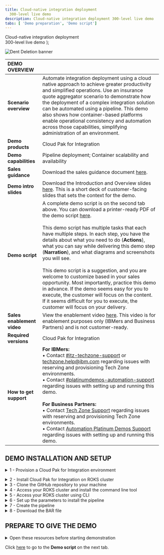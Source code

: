 ```yaml
---
title: Cloud-native integration deployment
  300-level live demo
description: Cloud-native integration deployment 300-level live demo
tabs: [ 'Demo preparation', 'Demo script']
---
```


  <span>
      Cloud-native integration deployment <br/> 300-level live demo
  </span> );

![Dent Deletion banner](./images/cloud-native-integration-300-prep-banner.jpg)

<span id="top"></span>

| DEMO OVERVIEW | |
| :---         | :--- |
| **Scenario overview** | Automate integration deployment using a cloud native approach to achieve greater productivity and simplified operations. Use an insurance quote aggregator scenario to demonstrate how the deployment of a complex integration solution can be automated using a pipeline. This demo also shows how container-based platforms enable operational consistency and automation across those capabilities, simplifying administration of an environment. |
| **Demo products** | Cloud Pak for Integration |
| **Demo capabilities** | Pipeline deployment; Container scalability and availability |
| **Sales guidance** | Download the sales guidance document <a href="https://ibm.box.com/s/z2vyalsi2c6dh8s0oar7rw94z2uykd65" target="_blank" rel="noreferrer">here</a>. |
| **Demo intro slides** | Download the Introduction and Overview slides <a href="https://ibm.box.com/s/kmoa1cbo6voft1s8rfc3x44k1cjz4q6e" target="_blank" rel="noreferrer">here</a>. This is a short deck of customer-facing slides that sets the context for the demo. |
| **Demo script** | A complete demo script is on the second tab above. You can download a printer-ready PDF of the demo script <a href="https://ibm.box.com/s/kburm0mpl3lhpchnb7l3kelkpt9webtp" target="_blank" rel="noreferrer">here</a>.<br/><br/> This demo script has multiple tasks that each have multiple steps. In each step, you have the details about what you need to do (**Actions**), what you can say while delivering this demo step (**Narration**), and what diagrams and screenshots you will see.<br/><br/>This demo script is a suggestion, and you are welcome to customize based in your sales opportunity. Most importantly, practice this demo in advance. If the demo seems easy for you to execute, the customer will focus on the content. If it seems difficult for you to execute, the customer will focus on your delivery. |
| **Sales enablement video** | View the enablement video <a href="https://ibm.box.com/s/ff8cui7dpbq8di71jlmpfunvuvib9okf" target="_blank" rel="noreferrer">here</a>. This video is for enablement purposes only (IBMers and Business Partners) and is not customer-ready. |
| **Required versions** | Cloud Pak for Integration |
| **How to get support** | **For IBMers:** <br/>• Contact <a href="https://ibm-cloud.slack.com/archives/C0124J683GW" target="_blank" rel="noreferrer">#itz-techzone-support</a> or <a href="mailto:techzone.help@ibm.com">techzone.help@ibm.com</a> regarding issues with reserving and provisioning Tech Zone environments.<br/>• Contact <a href="https://ibm-cloud.slack.com/archives/C0216F39ACU" target="_blank" rel="noreferrer">#platinumdemos-automation-support</a> regarding issues with setting up and running this demo. <br/><br/> **For Business Partners:** <br/>• Contact <a href="mailto:techzone.help@ibm.com">Tech Zone Support</a> regarding issues with reserving and provisioning Tech Zone environments.<br/>• Contact <a href="mailto:automationplatinumdemos@ibm.com"> Automation Platinum Demos Support</a> regarding issues with setting up and running this demo. |

## **DEMO INSTALLATION AND SETUP**

<details>

<summary>1 - Provision a Cloud Pak for Integration environment</summary>
<br/>

Install Cloud Pak for Integration, or provision a ROKS environment. To reserve your ROKS instance, follow these steps: <br/><br/>

1. To reserve a preinstalled Cloud Pak for Integration (CP4I) ROKS 4.10 cluster on Red Hat OpenShift, go <a href="https://techzone.ibm.com/my/reservations/create/62f1112aeeb0ab0017dc7608" target="_blank" rel="noreferrer">here</a> and complete the form. If you do not have a sales opportunity, select the purpose **Practice / Self-Education**.

<br/>

2. You will receive a confirmation email confirming the instance is provisioning.<br/>

<br/>

3. In approximately 60 minutes, you will receive a second email indicating the environment is provisioned. This email includes environment access information. <br/><br/>You are now ready to install Cloud Pak for Integration.<br/><img src="https://raw.githubusercontent.com/ibm-garage-tsa/platinum-demos/master/src/pages/300-integration-cloud-native-integration/images/prep-image1.3.png" width="800" /><br/>

If you have issues connecting to your instance, contact <a href="https://ibm-cloud.slack.com/archives/C0124J683GW" target="_blank" rel="noreferrer">#itz-techzone-support</a>.

<br/>

**[Go to top](#top)**

</details>

<span id="ROKSinstall"></span>

<details>

<summary>2 - Install Cloud Pak for Integration on ROKS cluster</summary>

<br/>

1. Click <a href="https://cloud.ibm.com/catalog/content/ibm-cp-integration-72f63273-f2f6-4e9c-8626-60fe798c57be-global" target="_blank" rel="noreferrer">here</a> to install Cloud Pak for Integration. This link takes you to an IBM Cloud page. Log in with your personal IBM credentials.<br/><br/>

2. Make sure you are in an **ITZ** account (1) and the **Product version** is **2022.2.1** (2).<br/><br/><img src="https://raw.githubusercontent.com/ibm-garage-tsa/platinum-demos/master/src/pages/300-integration-cloud-native-integration/images/Prep2.2.png" width="800" /><br/>

3. Scroll down the page to the **Select your cluster** section. From the list, select the Redhat Openshift Cluster you just created (1). Click **Add project** (2).
<br/><img src="https://raw.githubusercontent.com/ibm-garage-tsa/platinum-demos/master/src/pages/300-integration-cloud-native-integration/images/prepare-2-3.png" width="800" /><br/>

4. Name the **Project** cp4i (1). Click **Add** (2).
<br/><img src="https://raw.githubusercontent.com/ibm-garage-tsa/platinum-demos/master/src/pages/300-integration-cloud-native-integration/images/prepare-2-4.png" width="800" /><br/>

5. Scroll down to the **Set the deployment values** section. Toggle the **Use an existing secret?** option to **no** and define a new password. The new password needs to be 32-characters, using only letters and numbers. You will need this password in step 12.<br/>

<InlineNotification>Currently, password validation is not enforced on this page. If you proceed with an invalid password you will be able to start the installation, but it will fail when you try to use it later. There is no way to recover from this error other than provisioning a new cluster.</InlineNotification><br/>

<img src="https://raw.githubusercontent.com/ibm-garage-tsa/platinum-demos/master/src/pages/300-integration-cloud-native-integration/images/password.png" width="800" /><br/>

6. Scroll down to **Optional deployment values** and click the collapsible section to open them. Configure the one-click install for this demo by setting the "drivewayDentDeletionDemo" field as 'true'. All other fields are left as 'false'.<br/><br/><img src="https://raw.githubusercontent.com/ibm-garage-tsa/platinum-demos/master/src/pages/300-integration-cloud-native-integration/images/demo-prep-drivewayDentDeletionDemo.png" width="800" /><br/>

7. Accept the license agreement (1) and click **Install** (2) to install Cloud Pak for Integration. The installation will take up to 150 minutes.<br/><br/><img src="https://raw.githubusercontent.com/ibm-garage-tsa/platinum-demos/master/src/pages/300-integration-api-enabled-application-integration/images/Prep2.7.png" width="800" /><br/>

8. You can view the progress in the schematics progress bar that automatically displays.<br/><br/><img src="https://raw.githubusercontent.com/ibm-garage-tsa/platinum-demos/master/src/pages/300-integration-api-enabled-application-integration/images/Prep2.8.png" width="800" /><br/>

9. When the status updates to **Active** (1), you will be able to access Cloud Pak for Integration Platform Navigator. Click **Offering Dashboard** (2).<br/><br/><img src="https://raw.githubusercontent.com/ibm-garage-tsa/platinum-demos/master/src/pages/300-integration-api-enabled-application-integration/images/Prep2.9.png" width="800" />

<InlineNotification>If your install fails, you must go to your <a href="https://techzone.ibm.com/my/reservations" target="_blank" rel="noreferrer">My reservations</a> page, delete your environment, and start again from step <strong>1 - Provision a Cloud Pak for Integration environment</strong>.</InlineNotification><br/>

10. You will need Cloud Pak for Integration open for the demo, save this URL.

<br/>

11. On the log in page, select the authentication type **IBM provided credentials (admin only)**.<br/><br/><img src="https://raw.githubusercontent.com/ibm-garage-tsa/platinum-demos/master/src/pages/300-integration-cloud-native-integration/images/authentication-types.png" width="800" /><br/>

12. Log in using the Username **“admin”** and the 32-character password that you created previously in step 5.<br/><br/><img src="https://raw.githubusercontent.com/ibm-garage-tsa/platinum-demos/master/src/pages/300-integration-cloud-native-integration/images/login.png" width="800" /><br/>

13. Click **Integration instances**.<br/><br/><img src="https://raw.githubusercontent.com/ibm-garage-tsa/platinum-demos/master/src/pages/300-integration-cloud-native-integration/images/integration-instances.png" width="800" /><br/>

14. The parts of the Cloud Pak (API Connect, App Connect Designer, App Connect Dashboard and Asset Repository) will display here. Additional instances for any of the integration capabilities can be created by selecting **Create an instance**.<br/><br/><img src="https://raw.githubusercontent.com/ibm-garage-tsa/platinum-demos/master/src/pages/300-integration-cloud-native-integration/images/instances.png" width="800" /><br/>

You have successfully completed cluster provisioning, installation of Cloud Pak for Integration, and deployment of API Connect and App Connect. You are ready to proceed.<br/>

**[Go to top](#top)**

</details>

<details>

<summary>3 - Clone the GitHub repository to your machine</summary>

<br/>

This demo uses a Tekton pipeline to build images for four App Connect integration servers and one MQ server, then test and deploy them.
  
<br/>
  
<InlineNotification>To copy the repo you will need to have the <a href = "https://cli.github.com" target="_blank" rel="noreferrer">Git CLI</a> on your machine. If you don’t have it, follow the installation steps described in this page, based on your operating system.</InlineNotification>

<br/>

1. Open your terminal window and execute this command:

<br/>

```
git clone -b 2022.2.1 https://github.com/IBM/cp4i-deployment-samples/
```
<br/>

2. Open the cp4i-deployment-samples folder with this command:

<br/>

```
cd cp4i-deployment-samples
```

<br/>

3. This folder contains multiple script files. To be able to execute these, change the file permission with this command:

<br/>

```
chmod 755 *
```

<br/>

**[Go to top](#top)**

</details>

<details>

<summary>4 - Access your ROKS cluster and install the command line tool</summary>

<br/>

In this section, you access your ROKS cluster and install the OpenShift command line tool. If you already have the command line tool, you can proceed to **6 - Access your ROKS cluster using CLI**.

<br/>

1. Open <a href="https://techzone.ibm.com/my/reservations" target="_blank" rel="noreferrer">My reservations</a> in **IBM Technology Zone**.

<br/>

2. Select your **CP4I ROKS** cluster.<br/>
<br/><img src="./images/prepare-3-2.png" width="800" />
<br/>

3. Click **Open your Managed OpenShift (ROKS) environment**.<br/>
<br/><img src="./images/prepare-3-3.png" width="800" />
<br/>

4. Click **OpenShift web console**.<br/>
<br/><img src="./images/prepare-3-4.png" width="800" />

<br/>

5. On the web console page, click **?** (1), and select **Command line tools** (2). <br/>
<br/><img src="./images/prepare-3-5.png" width="800" />

<br/>

6. Follow the links to install the **OpenShift Command Line Interface** (CLI) for your Operating System. <br/>
<br/><img src="./images/prepare-3-6.png" width="800" />

<br/>

**[Go to top](#top)**

</details>

<details>

<summary>5 - Access your ROKS cluster using CLI</summary>

<br/>

1. Log into your OpenShift cluster using CLI. From the dropdown menu in the upper right of the page, under your **username** (1), click **Copy login command** (2).<br/>
<br/><img src="./images/prepare-4-1.png" width="800" />

<br/>

2. Click **Display Token**.<br/>
<br/><img src="./images/prepare-4-2.png" width="800" />

<br/>

3. Copy the **login** command.<br/>
<br/><img src="./images/prepare-4-3.png" width="800" />

<br/>

4. Open your terminal window and paste the **login command** to access your OpenShift cluster.<br/>
<br/><img src="./images/prepare-4-4.png" width="500" />

<br/>

**[Go to top](#top)**

</details>

<details>

<summary>6 - Set up the parameters to install the pipeline</summary>

<br/>

We need to set up pipeline triggers by linking the GitHub repository to OpenShift pipelines. Once this is done, when you commit a change to GitHub, your OpenShift pipeline runs automatically.

<br/>

1. Set the namespace to be the correct namespace. It should be **cp4i**. On your terminal window, run this command:

<br/>


```
export NAMESPACE=cp4i
```

<br/>

2. Set the GitHub branch to **main** so the script knows which version of the GitHub artifacts to use.

<br/>

```
export BRANCH=2022.2.1
```

<br/>

3. Set the GitHub repository to use.
 
<br/>

```
export REPO=https://github.com/IBM/cp4i-deployment-samples.git
```

<br/>

**[Go to top](#top)**

</details>

<details>

<summary>7 - Create the pipeline</summary>

<br/>

Follow these steps to create the pipeline on the OpenShift pipeline page. 

<br/>

1. Open the **cp4i-deployment-samples** folder.<br/><br/><code>cd cp4i-deployment-samples</code><br/><br/><InlineNotification>This command is not necessary if you are following the directions immediately after step 6 - Set up the parameters to install the pipeline. You are already in the **cp4i-deployment-samples** folder. You will get an error telling you no such file or directory exists, but you should still move on and create the pipeline.</InlineNotification><br/><br/>

2. Open the **DrivewayDentDeletion/Operators folder**.<br/><br/><code>cd DrivewayDentDeletion/Operators</code><br/><img src="./images/prepare-6-1.png" width="800" /><br/>

3. Create the pipeline using this command:<br/><br/><code>./cicd-apply-test-apic-pipeline.sh -n $NAMESPACE -r $REPO -b $BRANCH</code><br/>

4. In the terminal output, save the **curl** command. You will need it during the demo to trigger the pipeline.<br/><br/><img src="https://raw.githubusercontent.com/ibm-garage-tsa/platinum-demos/master/src/pages/300-integration-cloud-native-integration/images/Prep7.4.png" width="800" /><br/>

5. Run the curl command now to run the pipeline for the first time. The pipeline always runs more quickly on subsequent runs so you will not have to wait as long for the pipeline to complete in your actual demo.<br/><br/>

6. Return to the OpenShift console. On the left menu, open **Pipelines**, then **Pipelines** to see what has been added.<br/><br/><img src="./images/prepare-6-3.png" width="800" /><br/>

7. On the **Project combo box** (1), select **cp4i** (2).<br/><br/><img src="./images/prepare-6-4.png" width="800" /><br/>

8. Validate there is a pipeline.<br/><br/><img src="./images/prepare-6-5.png" width="800" /><br/>


**[Go to top](#top)**

</details>

<details>

<summary>8 - Download the BAR file</summary>

<br/>

In this section, you download a BAR (broker archive) file to be used during the demo. 

<br/>

1. Open <a href="https://github.com/amarIBM/hello-world/blob/master/HttpEchoApp.bar" target="_blank" rel="noreferrer">this URL</a> in your browser.

<br/>

2. Click the **Download** button. 
<br/><br/><img src="./images/prepare-7-2.png" width="800" /><br/>

You are ready to present the demo.

<br/>

**[Go to top](#top)**

</details>

## **PREPARE TO GIVE THE DEMO**

<details>

<summary>Open these resources before starting demonstration</summary>

<br/>

**1 - Cloud Pak for Integration**

<br/>

1. Open a browser window, then paste and go to the CP4I URL you copied and saved from section **2.9 (Install Cloud Pak for Integration on ROKS cluster)** above. Log in using the Username “admin” and the 32-character Password that was created in step 2.5.

<br/>

**2 - OpenShift**

<br/>

1. Open <a href="https://techzone.ibm.com/my/reservations" target="_blank" rel="noreferrer">My reservations</a>.

<br/>

2. Select your **CP4I ROKS** cluster.
<br/><img src="https://raw.githubusercontent.com/ibm-garage-tsa/platinum-demos/master/src/pages/300-integration-cloud-native-integration/images/prepare-3-2.png" width="800" />
<br/>

3. Click **Open your Managed OpenShift (ROKS) environment**.
<br/><img src="https://raw.githubusercontent.com/ibm-garage-tsa/platinum-demos/master/src/pages/300-integration-cloud-native-integration/images/prepare-3-3.png" width="800" />

<br/>
  


**[Go to top](#top)**

</details>

Click [here](/300-integration-cloud-native-integration/demo-script) to go to the **Demo script** on the next tab.